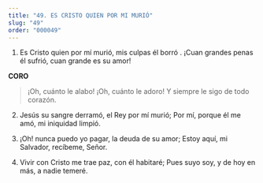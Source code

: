 ```yaml
---
title: "49. ES CRISTO QUIEN POR MI MURIÓ"
slug: "49"
order: "000049"
---
```


1. Es Cristo quien por mí murió, mis culpas él borró .
¡Cuan grandes penas él sufrió, cuan grande es su amor!

**CORO**
>¡Oh, cuánto le alabo!  ¡Oh, cuánto le adoro! Y siempre le sigo de todo corazón.

2.	Jesús su sangre derramó, el Rey por mí murió; Por mí, porque él me amó, mi iniquidad limpió.
 
3.	¡Oh! nunca puedo yo pagar, la deuda de su amor; Estoy aquí, mi Salvador, recíbeme, Señor.

4.	Vivir con Cristo me trae paz, con él habitaré; Pues suyo soy, y de hoy en más, a nadie temeré.

